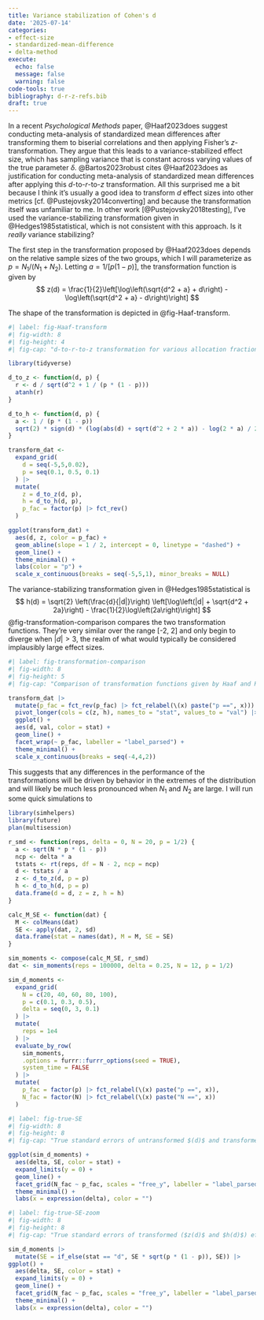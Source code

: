 ```yaml
---
title: Variance stabilization of Cohen's d
date: '2025-07-14'
categories:
- effect-size
- standardized-mean-difference
- delta-method
execute:
  echo: false
  message: false
  warning: false
code-tools: true
bibliography: d-r-z-refs.bib
draft: true
---
```


In a recent _Psychological Methods_ paper, @Haaf2023does suggest conducting meta-analysis of standardized mean differences after transforming them to biserial correlations and then applying Fisher's $z$-transformation. 
They argue that this leads to a variance-stabilized effect size, which has sampling variance that is constant across varying values of the true parameter $\delta$. 
@Bartos2023robust cites @Haaf2023does as justification for conducting meta-analysis of standardized mean differences after applying this $d$-to-$r$-to-$z$ transformation.
All this surprised me a bit because I think it's usually a good idea to transform $d$ effect sizes into other metrics [cf. @Pustejovsky2014converting] and because the transformation itself was unfamiliar to me.
In other work [@Pustejovsky2018testing], I've used the variance-stabilizing transformation given in @Hedges1985statistical, which is not consistent with this approach. 
Is it _really_ variance stabilizing?

The first step in the transformation proposed by @Haaf2023does depends on the relative sample sizes of the two groups, which I will parameterize as $p = N_1 / (N_1 + N_2)$.
Letting $a = 1 / [p(1 - p)]$, the transformation function is given by 
$$
z(d) = \frac{1}{2}\left[\log\left(\sqrt{d^2 + a} + d\right) - \log\left(\sqrt{d^2 + a} - d\right)\right]
$$

The shape of the transformation is depicted in @fig-Haaf-transform.

```r
#| label: fig-Haaf-transform
#| fig-width: 8
#| fig-height: 4
#| fig-cap: "d-to-r-to-z transformation for various allocation fractions $p$. The dashed line is y = x / 2."

library(tidyverse)

d_to_z <- function(d, p) {
  r <- d / sqrt(d^2 + 1 / (p * (1 - p)))
  atanh(r)
}

d_to_h <- function(d, p) {
  a <- 1 / (p * (1 - p))
  sqrt(2) * sign(d) * (log(abs(d) + sqrt(d^2 + 2 * a)) - log(2 * a) / 2)
}

transform_dat <- 
  expand_grid(
    d = seq(-5,5,0.02),
    p = seq(0.1, 0.5, 0.1)
  ) |>
  mutate(
    z = d_to_z(d, p),
    h = d_to_h(d, p),
    p_fac = factor(p) |> fct_rev()
  )

ggplot(transform_dat) +
  aes(d, z, color = p_fac) + 
  geom_abline(slope = 1 / 2, intercept = 0, linetype = "dashed") + 
  geom_line() + 
  theme_minimal() + 
  labs(color = "p") + 
  scale_x_continuous(breaks = seq(-5,5,1), minor_breaks = NULL)
```

The variance-stabilizing transformation given in @Hedges1985statistical is 
$$
h(d) = \sqrt{2} \left(\frac{d}{|d|}\right) \left[\log\left(|d| + \sqrt{d^2 + 2a}\right) - \frac{1}{2}\log\left(2a\right)\right]
$$
@fig-transformation-comparison compares the two transformation functions. They're very similar over the range [-2, 2] and only begin to diverge when $|d| > 3$, the realm of what would typically be considered implausibly large effect sizes.

```r
#| label: fig-transformation-comparison
#| fig-width: 8
#| fig-height: 5
#| fig-cap: "Comparison of transformation functions given by Haaf and Rouder (2023) and by Hedges and Olkin (1985)"

transform_dat |>
  mutate(p_fac = fct_rev(p_fac) |> fct_relabel(\(x) paste("p ==", x))) |>
  pivot_longer(cols = c(z, h), names_to = "stat", values_to = "val") |>
  ggplot() + 
  aes(d, val, color = stat) + 
  geom_line() + 
  facet_wrap(~ p_fac, labeller = "label_parsed") + 
  theme_minimal() + 
  scale_x_continuous(breaks = seq(-4,4,2))
```
This suggests that any differences in the performance of the transformations will be driven by behavior in the extremes of the distribution and will likely be much less pronounced when $N_1$ and $N_2$ are large.
I will run some quick simulations to 

```r
library(simhelpers)
library(future)
plan(multisession)

r_smd <- function(reps, delta = 0, N = 20, p = 1/2) {
  a <- sqrt(N * p * (1 - p))
  ncp <- delta * a
  tstats <- rt(reps, df = N - 2, ncp = ncp)
  d <- tstats / a
  z <- d_to_z(d, p = p)
  h <- d_to_h(d, p = p)
  data.frame(d = d, z = z, h = h)
}

calc_M_SE <- function(dat) {
  M <- colMeans(dat)
  SE <- apply(dat, 2, sd)
  data.frame(stat = names(dat), M = M, SE = SE)
}

sim_moments <- compose(calc_M_SE, r_smd)
dat <- sim_moments(reps = 100000, delta = 0.25, N = 12, p = 1/2)

sim_d_moments <-
  expand_grid(
    N = c(20, 40, 60, 80, 100),
    p = c(0.1, 0.3, 0.5),
    delta = seq(0, 3, 0.1)
  ) |>
  mutate(
    reps = 1e4
  ) |>
  evaluate_by_row(
    sim_moments, 
    .options = furrr::furrr_options(seed = TRUE),
    system_time = FALSE
  ) |>
  mutate(
    p_fac = factor(p) |> fct_relabel(\(x) paste("p ==", x)),
    N_fac = factor(N) |> fct_relabel(\(x) paste("N ==", x))
  )
```
```r
#| label: fig-true-SE
#| fig-width: 8
#| fig-height: 8
#| fig-cap: "True standard errors of untransformed $(d)$ and transformed ($z(d)$ and $h(d)$) effect size estimates"

ggplot(sim_d_moments) + 
  aes(delta, SE, color = stat) + 
  expand_limits(y = 0) + 
  geom_line() + 
  facet_grid(N_fac ~ p_fac, scales = "free_y", labeller = "label_parsed") + 
  theme_minimal() +
  labs(x = expression(delta), color = "")
```

```r
#| label: fig-true-SE-zoom
#| fig-width: 8
#| fig-height: 8
#| fig-cap: "True standard errors of transformed ($z(d)$ and $h(d)$) effect size estimates"

sim_d_moments |>
  mutate(SE = if_else(stat == "d", SE * sqrt(p * (1 - p)), SE)) |>
ggplot() + 
  aes(delta, SE, color = stat) + 
  expand_limits(y = 0) + 
  geom_line() + 
  facet_grid(N_fac ~ p_fac, scales = "free_y", labeller = "label_parsed") + 
  theme_minimal() +
  labs(x = expression(delta), color = "")
```

